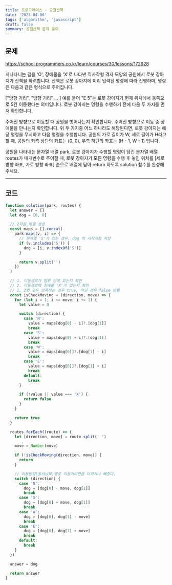 ```yaml
---
title: 프로그래머스 - 공원산책
date: '2023-04-06'
tags: ['algorithm', 'javascript']
draft: false
summary: 공원산책 문제 풀이
---
```


## 문제

https://school.programmers.co.kr/learn/courses/30/lessons/172928

지나다니는 길을 'O', 장애물을 'X'로 나타낸 직사각형 격자 모양의 공원에서 로봇 강아지가 산책을 하려합니다. 산책은 로봇 강아지에 미리 입력된 명령에 따라 진행하며, 명령은 다음과 같은 형식으로 주어집니다.

["방향 거리", "방향 거리" … ]
예를 들어 "E 5"는 로봇 강아지가 현재 위치에서 동쪽으로 5칸 이동했다는 의미입니다. 로봇 강아지는 명령을 수행하기 전에 다음 두 가지를 먼저 확인합니다.

주어진 방향으로 이동할 때 공원을 벗어나는지 확인합니다.
주어진 방향으로 이동 중 장애물을 만나는지 확인합니다.
위 두 가지중 어느 하나라도 해당된다면, 로봇 강아지는 해당 명령을 무시하고 다음 명령을 수행합니다.
공원의 가로 길이가 W, 세로 길이가 H라고 할 때, 공원의 좌측 상단의 좌표는 (0, 0), 우측 하단의 좌표는 (H - 1, W - 1) 입니다.

공원을 나타내는 문자열 배열 park, 로봇 강아지가 수행할 명령이 담긴 문자열 배열 routes가 매개변수로 주어질 때, 로봇 강아지가 모든 명령을 수행 후 놓인 위치를 [세로 방향 좌표, 가로 방향 좌표] 순으로 배열에 담아 return 하도록 solution 함수를 완성해주세요.

<hr />

## 코드

```javascript
function solution(park, routes) {
  let answer = []
  let dog = [0, 0]

  // 2차원 배열 생성
  const maps = [].concat(
    park.map((v, i) => {
      // 문자열 'S'가 있는 경우, dog 의 시작지점 저장
      if (v.includes('S')) {
        dog = [i, v.indexOf('S')]
      }

      return v.split('')
    })
  )

  // 1. 이동경로가 범위 안에 있는지 확인
  // 2. 이동경로에 장애물 'X'가 없는지 확인
  // 1, 2번 모두 만족하는 경우 true, 아닌 경우 false 반환
  const isCheckMoving = (direction, move) => {
    for (let i = 1; i <= move; i += 1) {
      let value = 0

      switch (direction) {
        case 'N':
          value = maps[dog[0] - i]?.[dog[1]]
          break
        case 'S':
          value = maps[dog[0] + i]?.[dog[1]]
          break
        case 'W':
          value = maps[dog[0]]?.[dog[1] - i]
          break
        case 'E':
          value = maps[dog[0]]?.[dog[1] + i]
          break
        default:
          break
      }

      if (!value || value === 'X') {
        return false
      }
    }

    return true
  }

  routes.forEach((route) => {
    let [direction, move] = route.split(' ')

    move = Number(move)

    if (!isCheckMoving(direction, move)) {
      return
    }

    // 이동방향(동서남북)별로 이동거리만큼 더하거나 빼준다.
    switch (direction) {
      case 'N':
        dog = [dog[0] - move, dog[1]]
        break
      case 'S':
        dog = [dog[0] + move, dog[1]]
        break
      case 'W':
        dog = [dog[0], dog[1] - move]
        break
      case 'E':
        dog = [dog[0], dog[1] + move]
        break
      default:
        break
    }
  })

  answer = dog

  return answer
}
```
